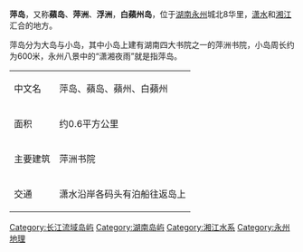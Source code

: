 {{unreferenced|time=2014-01-29T07:49:05+00:00}}
'''萍岛'''，又称'''蘋岛'''、'''萍洲'''、'''浮洲'''，'''白蘋州岛'''，位于[[湖南省|湖南]][[永州|永州]]城北8华里，[[潇水|潇水]]和[[湘江|湘江]]汇合的地方。

萍岛分为大岛与小岛，其中小岛上建有湖南四大书院之一的萍洲书院，小岛周长约为600米，永州八景中的“潇湘夜雨”就是指萍岛。


{| class="wikitable" style="float:right"
|-
| 中文名 || 萍岛、蘋岛、蘋州、白蘋州
|-
| 面积 || 约0.6平方公里
|-
| 主要建筑 || 萍洲书院
|-
| 交通 || 潇水沿岸各码头有泊船往返岛上
|}

[[Category:长江流域岛屿|Category:长江流域岛屿]]
[[Category:湖南岛屿|Category:湖南岛屿]]
[[Category:湘江水系|Category:湘江水系]]
[[Category:永州地理|Category:永州地理]]